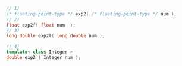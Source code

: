 ```cpp
// 1)
/* floating-point-type */ exp2( /* floating-point-type */ num );
// 2)
float exp2f( float num  );
// 3)
long double exp2l( long double num );
```
```cpp title="Additional Overloads"
// 4)
template< class Integer >
double exp2 ( Integer num );
```